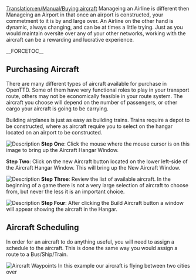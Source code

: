[[Translation:en/Manual/Buying aircraft]]
Manageing an Airline is different then Manageing an Airport in that once an airport is constructed, your commetment to it is by and large over.  An Airline on the other hand is dynamic, always changing, and can be at times a little trying.  Just as you would maintain oversite over any of your other networks, working with the aircraft can be a rewarding and lucrative experience.


__FORCETOC__

== Purchasing Aircraft ==

There are many different types of aircraft available for purchase in OpenTTD. Some of them have very functional roles to play in your transport route, others may not be economically feasible in your route system.  The aircraft you choose will depend on the number of passengers, or other cargo your aircraft is going to be carrying.


Building airplanes is just as easy as building trains.  Trains require a depot to be constructed, where as aircraft require you to select on the hangar located on an airport to be constructed.



[[File:en/Manual/Step1aircraft.png|thumb|Description]]
'''Step One''': Click the mouse where the mouse cursor is on this image to bring up the Aircraft Hangar Window.

'''Step Two''': Click on the new Aircraft button located on the lower left-side of the Aircraft Hangar Window. This will bring up the New Aircraft Window.

[[File:en/Manual/Step3aircraft.png|thumb|Description]]
'''Step Three''': Review the list of available aircraft.  In the beginning of a game there is not a very large selection of aircraft to choose from, but never the less it is an important choice.

[[File:en/Manual/Step4aircraft.png|thumb|Description]]
'''Step Four''': After clicking the Build Aircraft button a window will appear showing the aircraft in the Hangar.










== Aircraft Scheduling ==

In order for an aircraft to do anything useful, you will need to assign a schedule to the aircraft.  This is done the same way you would assign a route to a Bus/Ship/Train.

[[File:en/Waypointaircraft.png|thumb|Aircraft Waypoints]]
In this example our aircraft is flying between two cities over